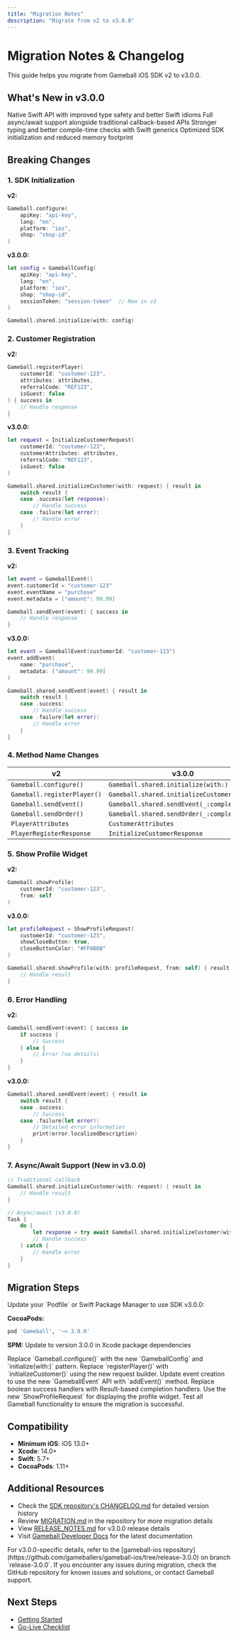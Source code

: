 ```yaml
---
title: "Migration Notes"
description: "Migrate from v2 to v3.0.0"
---
```


# Migration Notes & Changelog

This guide helps you migrate from Gameball iOS SDK v2 to v3.0.0.

## What's New in v3.0.0

<CardGroup cols={2}>
<Card title="Modern Swift API" icon="code">
Native Swift API with improved type safety and better Swift idioms
</Card>

<Card title="Async/Await Support" icon="bolt">
Full async/await support alongside traditional callback-based APIs
</Card>

<Card title="Enhanced Type Safety" icon="shield">
Stronger typing and better compile-time checks with Swift generics
</Card>

<Card title="Improved Performance" icon="gauge-high">
Optimized SDK initialization and reduced memory footprint
</Card>
</CardGroup>

## Breaking Changes

### 1. SDK Initialization

**v2:**
```swift
Gameball.configure(
    apiKey: "api-key",
    lang: "en",
    platform: "ios",
    shop: "shop-id"
)
```

**v3.0.0:**
```swift
let config = GameballConfig(
    apiKey: "api-key",
    lang: "en",
    platform: "ios",
    shop: "shop-id",
    sessionToken: "session-token"  // New in v3
)

Gameball.shared.initialize(with: config)
```

### 2. Customer Registration

**v2:**
```swift
Gameball.registerPlayer(
    customerId: "customer-123",
    attributes: attributes,
    referralCode: "REF123",
    isGuest: false
) { success in
    // Handle response
}
```

**v3.0.0:**
```swift
let request = InitializeCustomerRequest(
    customerId: "customer-123",
    customerAttributes: attributes,
    referralCode: "REF123",
    isGuest: false
)

Gameball.shared.initializeCustomer(with: request) { result in
    switch result {
    case .success(let response):
        // Handle success
    case .failure(let error):
        // Handle error
    }
}
```

### 3. Event Tracking

**v2:**
```swift
let event = GameballEvent()
event.customerId = "customer-123"
event.eventName = "purchase"
event.metadata = ["amount": 99.99]

Gameball.sendEvent(event) { success in
    // Handle response
}
```

**v3.0.0:**
```swift
let event = GameballEvent(customerId: "customer-123")
event.addEvent(
    name: "purchase",
    metadata: ["amount": 99.99]
)

Gameball.shared.sendEvent(event) { result in
    switch result {
    case .success:
        // Handle success
    case .failure(let error):
        // Handle error
    }
}
```

### 4. Method Name Changes

| v2 | v3.0.0 |
|--------|--------|
| `Gameball.configure()` | `Gameball.shared.initialize(with:)` |
| `Gameball.registerPlayer()` | `Gameball.shared.initializeCustomer(with:)` |
| `Gameball.sendEvent()` | `Gameball.shared.sendEvent(_:completion:)` |
| `Gameball.sendOrder()` | `Gameball.shared.sendOrder(_:completion:)` |
| `PlayerAttributes` | `CustomerAttributes` |
| `PlayerRegisterResponse` | `InitializeCustomerResponse` |

### 5. Show Profile Widget

**v2:**
```swift
Gameball.showProfile(
    customerId: "customer-123",
    from: self
)
```

**v3.0.0:**
```swift
let profileRequest = ShowProfileRequest(
    customerId: "customer-123",
    showCloseButton: true,
    closeButtonColor: "#FF6B6B"
)

Gameball.shared.showProfile(with: profileRequest, from: self) { result in
    // Handle result
}
```

### 6. Error Handling

**v2:**
```swift
Gameball.sendEvent(event) { success in
    if success {
        // Success
    } else {
        // Error (no details)
    }
}
```

**v3.0.0:**
```swift
Gameball.shared.sendEvent(event) { result in
    switch result {
    case .success:
        // Success
    case .failure(let error):
        // Detailed error information
        print(error.localizedDescription)
    }
}
```

### 7. Async/Await Support (New in v3.0.0)

```swift
// Traditional callback
Gameball.shared.initializeCustomer(with: request) { result in
    // Handle result
}

// Async/await (v3.0.0)
Task {
    do {
        let response = try await Gameball.shared.initializeCustomer(with: request)
        // Handle success
    } catch {
        // Handle error
    }
}
```

## Migration Steps

<Steps>
<Step title="Update Dependency">
Update your `Podfile` or Swift Package Manager to use SDK v3.0.0:

**CocoaPods:**
```ruby
pod 'Gameball', '~> 3.0.0'
```

**SPM:**
Update to version 3.0.0 in Xcode package dependencies
</Step>

<Step title="Update Initialization">
Replace `Gameball.configure()` with the new `GameballConfig` and `initialize(with:)` pattern.
</Step>

<Step title="Update Customer Registration">
Replace `registerPlayer()` with `initializeCustomer()` using the new request builder.
</Step>

<Step title="Update Event Tracking">
Update event creation to use the new `GameballEvent` API with `addEvent()` method.
</Step>

<Step title="Update Error Handling">
Replace boolean success handlers with Result-based completion handlers.
</Step>

<Step title="Update Show Profile">
Use the new `ShowProfileRequest` for displaying the profile widget.
</Step>

<Step title="Test Thoroughly">
Test all Gameball functionality to ensure the migration is successful.
</Step>
</Steps>

## Compatibility

- **Minimum iOS**: iOS 13.0+
- **Xcode**: 14.0+
- **Swift**: 5.7+
- **CocoaPods**: 1.11+

## Additional Resources

- Check the [SDK repository's CHANGELOG.md](https://github.com/gameballers/gameball-ios/blob/release-3.0.0/CHANGELOG.md) for detailed version history
- Review [MIGRATION.md](https://github.com/gameballers/gameball-ios/blob/release-3.0.0/MIGRATION.md) in the repository for more migration details
- View [RELEASE_NOTES.md](https://github.com/gameballers/gameball-ios/blob/release-3.0.0/RELEASE_NOTES.md) for v3.0.0 release details
- Visit [Gameball Developer Docs](https://developer.gameball.co) for the latest documentation

<Warning>
For v3.0.0-specific details, refer to the [gameball-ios repository](https://github.com/gameballers/gameball-ios/tree/release-3.0.0) on branch `release-3.0.0`.
</Warning>

<Tip>
If you encounter any issues during migration, check the GitHub repository for known issues and solutions, or contact Gameball support.
</Tip>

## Next Steps

- [Getting Started](/installation-guide/ios-v3/getting-started)
- [Go-Live Checklist](/installation-guide/ios-v3/go-live-checklist)


